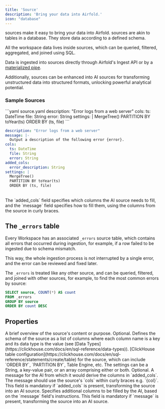 ```yaml
---
title: 'Source'
description: 'Bring your data into Airfold.'
icon: "database"
---
```


sources make it easy to bring your data into Airfold. sources are akin to tables in a database. They store data according to a defined schema.

All the workspace data lives inside sources, which can be queried, filtered, aggregated, and joined using SQL.

Data is ingested into sources directly through Airfold's Ingest API or by a [materialized pipe](/workspace/pipes).

Additionally, sources can be enhanced into AI sources for transforming unstructured data into structured formats, unlocking powerful analytical potential.

### Sample Sources

<CodeGroup>
```yaml source.yaml
description: "Error logs from a web server"
cols:
  ts: DateTime
  file: String
  error: String
settings: |
  MergeTree()
  PARTITION BY toYear(ts)
  ORDER BY (ts, file)
```

```yaml source_ai.yaml
description: "Error logs from a web server"
message: |-
  Output a description of the following error {error}.
cols:
  ts: DateTime
  file: String
  error: String
added_cols:
  error_description: String
settings: |
  MergeTree()
  PARTITION BY toYear(ts)
  ORDER BY (ts, file)
```
</CodeGroup>

<br />

<Note>
The `added_cols` field specifies which columns the AI source needs to fill, and the `message` field specifies how to fill them, using the columns from the source in curly braces.
</Note>

## The `_errors` table
Every Workspace has an associated `_errors` source table, which contains all errors that occurred during ingestion, for example, if a row failed to be ingested due to schema mismatch.

This way, the whole ingestion process is not interrupted by a single error, and the error can be reviewed and fixed later.

The `_errors` is treated like any other source, and can be queried, filtered, and joined with other sources, for example, to find the most common errors by source:

```sql
SELECT source, COUNT(*) AS count
FROM _errors
GROUP BY source
ORDER BY count DESC
```

## Properties

<ResponseField name="description" type="string">
  A brief overview of the source's content or purpose. Optional.
</ResponseField>
<ResponseField name="cols" type="{name: type}" required>
  Defines the schema of the source as a list of columns where each column name is a key and its data type is the value (see [Data Types](https://clickhouse.com/docs/en/sql-reference/data-types)).
</ResponseField>
<ResponseField name="settings" type="string | {key: value} | array">
  [ClickHouse table configuration](https://clickhouse.com/docs/en/sql-reference/statements/create/table) for the source, which can include `ORDER BY`, `PARTITION BY`, Table Engine, etc. The settings can be a String, a key-value pair, or an array comprising either or both. Optional.
</ResponseField>
<ResponseField name="message" type="string">
  A message for the AI from which it would derive the columns in `added_cols`. The message should use the source's `cols` within curly braces e.g. `{col}`. This field is mandatory if `added_cols` is present, transforming the source into an AI source.
</ResponseField>
<ResponseField name="added_cols" type="{name: type}">
  Specifies additional columns to be filled by the AI, based on the `message` field's instructions. This field is mandatory if `message` is present, transforming the source into an AI source.
</ResponseField>